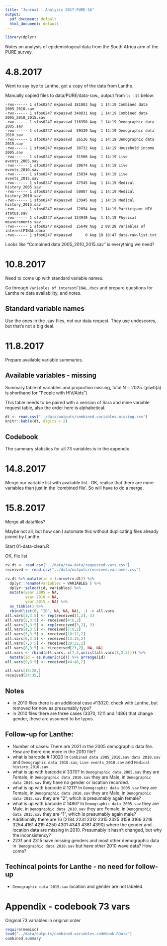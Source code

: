 ```yaml
---
title: "Journal - Analysis 2017-PURE-SA"
output:
  pdf_document: default
  html_document: default
---
```

```r
library(dplyr)

```

Notes on analysis of epidemiological data from the South Africa arm of the PURE survey. 

# 4.8.2017

Went to say bye to Lanthe, got a copy of the data from Lanthe. 

Manually copied files to data/PURE/data-raw., output from `ls -1l` below:

```
-rwx------ 1 sfos0247 mkpasswd 181803 Aug  1 14:19 Combined data 2005_2010.sav
-rwx------ 1 sfos0247 mkpasswd 340831 Aug  1 14:19 Combined data 2005_2010_2015.sav
-rwx------ 1 sfos0247 mkpasswd 116350 Aug  1 14:19 Demographic data 2005.sav
-rwx------ 1 sfos0247 mkpasswd  59339 Aug  1 14:19 Demographic data 2010.sav
-rwx------ 1 sfos0247 mkpasswd  26536 Aug  1 14:19 Demographic data 2015.sav
-rwx------ 1 sfos0247 mkpasswd  38732 Aug  1 14:19 Household income 2005.sav
-rwx------ 1 sfos0247 mkpasswd  31506 Aug  1 14:19 Live events_2005.sav
-rwx------ 1 sfos0247 mkpasswd  20674 Aug  1 14:19 Live events_2010.sav
-rwx------ 1 sfos0247 mkpasswd  15034 Aug  1 14:19 Live events_2015.sav
-rwx------ 1 sfos0247 mkpasswd  47545 Aug  1 14:19 Medical history_2005.sav
-rwx------ 1 sfos0247 mkpasswd  50087 Aug  1 14:19 Medical history_2010.sav
-rwx------ 1 sfos0247 mkpasswd  23945 Aug  1 14:19 Medical history_2015.sav
-rwx------ 1 sfos0247 mkpasswd  12054 Aug  1 14:19 Participant HIV status.sav
-rwx------ 1 sfos0247 mkpasswd 134948 Aug  1 14:19 Physical measurements.sav
-rwx------ 1 sfos0247 mkpasswd  25648 Aug  2 09:28 Variables of interestFINAL.docx
-rwx------ 1 sfos0247 mkpasswd      0 Aug 10 18:47 data-raw-list.txt
```

Looks like "Combined data 2005_2010_2015.sav" is everything we need?

# 10.8.2017

Need to come up with standard variable names.

Go through `Variables of interestFINAL.docx` and prepare questions for Lanthe re data availability, and notes.


## Standard variable names

Use the ones in the .sav files, not our data request. They use undescores, but that's not a big deal.


# 11.8.2017

Prepare available variable summaries. 

## Available variables - missing 

Summary table of variables and proportion missing, total N = 2025. 
(plwh(a) is shorthand for "People with HIV/Aids")

This table needs to be paired with a verision of Sara and mine variable request table, also the order here is alphabetical. 

```r
dt <- read.csv("../data/outputs/combined.variables.missing.csv")
knitr::kable(dt, digits = 2)
```

## Codebook

The summary statistics for all 73 variables is in the appendix. 


# 14.8.2017

Merge our variable list with available list.. OK, realise that there are more variables than just in the 'combined file'. So will have to do a merge. 

# 15.8.2017

Merge all datafiles? 

Maybe not all, but how can I automate this without duplicating files already joined by Lanthe. 

Start 01-data-clean.R

OK, file list 


```r
rv.dt <- read.csv("../data/raw-data/requested-vars.csv")
received <- read.csv("../data/outputs/received.varnames.csv")

rv.dt %>% mutate(id = 1:nrow(rv.dt)) %>% 
  dplyr::rename(variables = VARIABLES ) %>% 
  dplyr::select(id, variables) %>% 
  mutate(year.2005 = NA, 
         year.2010 = NA,
         year.2015 = NA) %>% 
  as_tibble() %>% 
  rbind(list(0, "ID", NA, NA, NA), .) -> all.vars
all.vars[1,3:5] <- rep(received[1,2], 3)
all.vars[2,3:5] <- received[4:6,2]
all.vars[3,3:5] <- rep(received[3,2], 3)
all.vars[4,3:5] <- received[7:9,2]
all.vars[5,3:5] <- received[10:12,2]
all.vars[6,3:5] <- received[13:15,2]
all.vars[7,3:5] <- received[20:22,2]
all.vars[8,3:5] <- c(received[23,2], NA, NA)
all.vars <- rbind(all.vars, c(7.5,unlist(all.vars[8,2:5]))) %>% 
  mutate(id = as.numeric(id)) %>% arrange(id)
all.vars[9,3:5] <- received[44:46,2]

all.vars[18:28,]
received[24:35,]

```

## Notes

* in 2010 files there is an additional case #13020, check with Lanthe, but removed for now as presumably typo?
* in 2010 files there are three cases (3370, 1211 and 1486) that change gender, these are assumed to be typos. 

## Follow-up for Lanthe:

* Number of cases: There are 2021 in the 2005 demographic data file. How are there one more in the 2010 file?
* what is barcode # 13020 in `Combined data 2005_2010.sav data 2010.sav` and ` Demographic data 2010.sav `, `Live events_2010.sav` and `  Medical history_2010.sav `
* what is up with barcode # 3370? In  `Demographic data 2005.sav ` they are Female, in `Demographic data 2010.sav ` they are Male, in  `Demographic data 2015.sav ` they have no gender or location recorded. 
* what is up with barcode # 1211? In  `Demographic data 2005.sav ` they are Female, in `Demographic data 2010.sav ` they are Male, in  `Demographic data 2015.sav ` they are "2", which is presumably again female?
* what is up with barcode # 1486? In  `Demographic data 2005.sav ` they are Male, in `Demographic data 2010.sav ` they are Female, in  `Demographic data 2015.sav ` they are "1", which is presumably again male? 
* Additionally there are 16 (2184 2231 2312 2315 2325 3159 3166 3218 3254 4161 4219 4250 4301 4343 4381 4390) where the gender and location data are missing in 2010. Presumably it hasn't changed, but why the inconsistency?
* 2231 and 2315 have missing genders and most other demographic data in ``Demographic data 2010.sav ` but have other 2010 wave data? How come?

## Techincal points for Lanthe - no need for follow-up
*  `Demographic data 2015.sav` location and gender are not labeled. 



# Appendix - codebook 73 vars

Original 73 variables in original order

```r
require(memisc)
load("../data/outputs/combined.variables.codebook.RData")
combined.summary
```